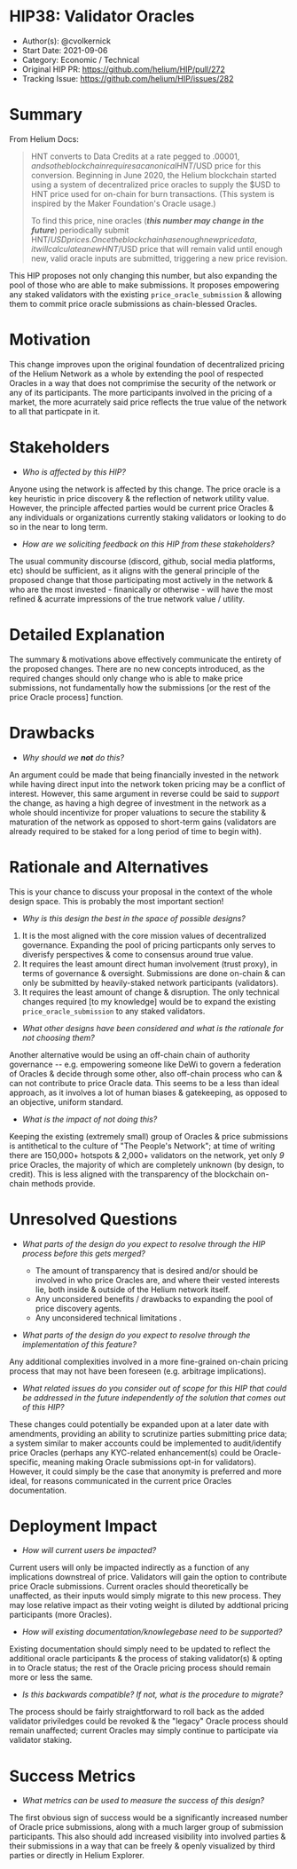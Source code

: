 # HIP38: Validator Oracles

- Author(s): @cvolkernick
- Start Date: 2021-09-06
- Category: Economic / Technical
- Original HIP PR: <https://github.com/helium/HIP/pull/272>
- Tracking Issue: <https://github.com/helium/HIP/issues/282>

# Summary

From Helium Docs:

> HNT converts to Data Credits at a rate pegged to
> $.00001 , and so the blockchain requires a canonical HNT/$USD price for this conversion. Beginning
> in June 2020, the Helium blockchain started using a system of decentralized price oracles to
> supply the $USD to HNT price used for on-chain for burn transactions. (This system is inspired by
> the Maker Foundation's Oracle usage.)
>
> To find this price, nine oracles (**_this number may change in the future_**) periodically submit
> HNT/$USD prices. Once the blockchain has enough new price data, it will calculate a new HNT/$USD
> price that will remain valid until enough new, valid oracle inputs are submitted, triggering a new
> price revision.

This HIP proposes not only changing this number, but also expanding the pool of those who are able
to make submissions. It proposes empowering any staked validators with the existing
`price_oracle_submission` & allowing them to commit price oracle submissions as chain-blessed
Oracles.

# Motivation

This change improves upon the original foundation of decentralized pricing of the Helium Network as
a whole by extending the pool of respected Oracles in a way that does not comprimise the security of
the network or any of its participants. The more participants involved in the pricing of a market,
the more acurrately said price reflects the true value of the network to all that particpate in it.

# Stakeholders

- _Who is affected by this HIP?_

Anyone using the network is affected by this change. The price oracle is a key heuristic in price
discovery & the reflection of network utility value. However, the principle affected parties would
be current price Oracles & any individuals or organizations currently staking validators or looking
to do so in the near to long term.

- _How are we soliciting feedback on this HIP from these stakeholders?_

The usual community discourse (discord, github, social media platforms, etc) should be sufficient,
as it aligns with the general principle of the proposed change that those participating most
actively in the network & who are the most invested - finanically or otherwise - will have the most
refined & acurrate impressions of the true network value / utility.

# Detailed Explanation

The summary & motivations above effectively communicate the entirety of the proposed changes. There
are no new concepts introduced, as the required changes should only change who is able to make price
submissions, not fundamentally how the submissions [or the rest of the price Oracle process]
function.

# Drawbacks

- _Why should we_ **_not_** _do this?_

An argument could be made that being financially invested in the network while having direct input
into the network token pricing may be a conflict of interest. However, this same argument in reverse
could be said to _support_ the change, as having a high degree of investment in the network as a
whole should incentivize for proper valuations to secure the stability & maturation of the network
as opposed to short-term gains (validators are already required to be staked for a long period of
time to begin with).

# Rationale and Alternatives

This is your chance to discuss your proposal in the context of the whole design space. This is
probably the most important section!

- _Why is this design the best in the space of possible designs?_

1. It is the most aligned with the core mission values of decentralized governance. Expanding the
   pool of pricing particpants only serves to diverisfy perspectives & come to consensus around true
   value.
2. It requires the least amount direct human involvement (trust proxy), in terms of governance &
   oversight. Submissions are done on-chain & can only be submitted by heavily-staked network
   participants (validators).
3. It requires the least amount of change & disruption. The only technical changes required [to my
   knowledge] would be to expand the existing `price_oracle_submission` to any staked validators.

- _What other designs have been considered and what is the rationale for not choosing them?_

Another alternative would be using an off-chain chain of authority governance -- e.g. empowering
someone like DeWi to govern a federation of Oracles & decide through some other, also off-chain
process who can & can not contribute to price Oracle data. This seems to be a less than ideal
approach, as it involves a lot of human biases & gatekeeping, as opposed to an objective, uniform
standard.

- _What is the impact of not doing this?_

Keeping the existing (extremely small) group of Oracles & price submissions is antithetical to the
culture of "The People's Network"; at time of writing there are 150,000+ hotspots & 2,000+
validators on the network, yet only _9_ price Oracles, the majority of which are completely unknown
(by design, to credit). This is less aligned with the transparency of the blockchain on-chain
methods provide.

# Unresolved Questions

- _What parts of the design do you expect to resolve through the HIP process before this gets
  merged?_

  - The amount of transparency that is desired and/or should be involved in who price Oracles are,
    and where their vested interests lie, both inside & outside of the Helium network itself.
  - Any unconsidered benefits / drawbacks to expanding the pool of price discovery agents.
  - Any unconsidered technical limitations .

- _What parts of the design do you expect to resolve through the implementation of this feature?_

Any additional complexities involved in a more fine-grained on-chain pricing process that may not
have been foreseen (e.g. arbitrage implications).

- _What related issues do you consider out of scope for this HIP that could be addressed in the
  future independently of the solution that comes out of this HIP?_

These changes could potentially be expanded upon at a later date with amendments, providing an
ability to scrutinize parties submitting price data; a system similar to maker accounts could be
implemented to audit/identify price Oracles (perhaps any KYC-related enhancement(s) could be
Oracle-specific, meaning making Oracle submissions opt-in for validators). However, it could simply
be the case that anonymity is preferred and more ideal, for reasons communicated in the current
price Oracles documentation.

# Deployment Impact

- _How will current users be impacted?_

Current users will only be impacted indirectly as a function of any implications downstreal of
price. Validators will gain the option to contribute price Oracle submissions. Current oracles
should theoretically be unaffected, as their inputs would simply migrate to this new process. They
may lose relative impact as their voting weight is diluted by addtional pricing participants (more
Oracles).

- _How will existing documentation/knowlegebase need to be supported?_

Existing documentation should simply need to be updated to reflect the additional oracle
participants & the process of staking validator(s) & opting in to Oracle status; the rest of the
Oracle pricing process should remain more or less the same.

- _Is this backwards compatible? If not, what is the procedure to migrate?_

The process should be fairly straightforward to roll back as the added validator priviledges could
be revoked & the "legacy" Oracle process should remain unaffected; current Oracles may simply
continue to participate via validator staking.

# Success Metrics

- _What metrics can be used to measure the success of this design?_

The first obvious sign of success would be a significantly increased number of Oracle price
submissions, along with a much larger group of submission participants. This also should add
increased visibility into involved parties & their submissions in a way that can be freely & openly
visualized by third parties or directly in Helium Explorer.
